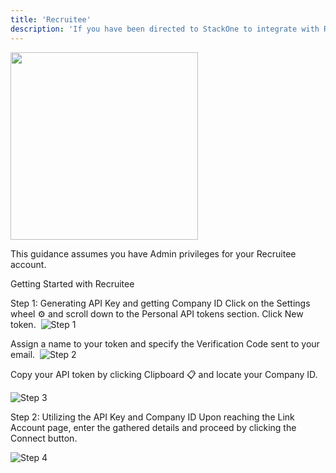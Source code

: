 ```yaml
---
title: 'Recruitee'
description: 'If you have been directed to StackOne to integrate with Recruitee, the following steps will help you understand the process and any necessary actions to configure successful integration.'
---
```



<img width="300px" noZoom src="/images/recruitee/recruitee_logo.png" />

This guidance assumes you have Admin privileges for your Recruitee account.


 

Getting Started with Recruitee

 

Step 1: Generating API Key and getting Company ID
Click on the Settings wheel ⚙️ and scroll down to the Personal API tokens section. Click New token.
​
![Step 1](/images/recruitee/image1.png) 


Assign a name to your token and specify the Verification Code sent to your email.
​ 
![Step 2](/images/recruitee/image2.png) 


Copy your API token by clicking Clipboard 📋 and locate your Company ID.
​

![Step 3](/images/recruitee/image3.png) 

 

Step 2: Utilizing the API Key and Company ID
Upon reaching the Link Account page, enter the gathered details and proceed by clicking the Connect button.

 
![Step 4](/images/recruitee/image4.png) 


 


<IntegrationFooter />